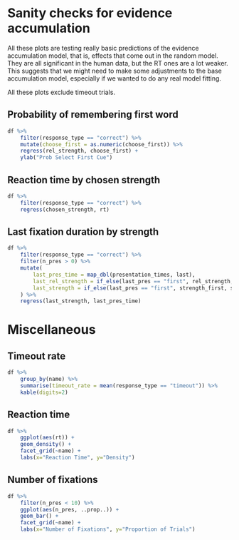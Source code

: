 

# Sanity checks for evidence accumulation

All these plots are testing really basic predictions of the evidence
accumulation model, that is, effects that come out in the random model. 
They are all significant in the human data, but the RT ones are a lot
weaker. This suggests that we might need to make some adjustments to the base
accumulation model, especially if we wanted to do any real model fitting.

All these plots exclude timeout trials.

## Probability of remembering first word

```r
df %>%
    filter(response_type == "correct") %>% 
    mutate(choose_first = as.numeric(choose_first)) %>% 
    regress(rel_strength, choose_first) +
    ylab("Prob Select First Cue")
```

## Reaction time by chosen strength

```r
df %>% 
    filter(response_type == "correct") %>% 
    regress(chosen_strength, rt)
```

## Last fixation duration by strength

```r
df %>% 
    filter(response_type == "correct") %>% 
    filter(n_pres > 0) %>% 
    mutate(
        last_pres_time = map_dbl(presentation_times, last),
        last_rel_strength = if_else(last_pres == "first", rel_strength, 1 - rel_strength),
        last_strength = if_else(last_pres == "first", strength_first, strength_second)
    ) %>% 
    regress(last_strength, last_pres_time)
```

# Miscellaneous

## Timeout rate

```r
df %>% 
    group_by(name) %>% 
    summarise(timeout_rate = mean(response_type == "timeout")) %>% 
    kable(digits=2)
```

## Reaction time

```r
df %>% 
    ggplot(aes(rt)) +
    geom_density() +
    facet_grid(~name) +
    labs(x="Reaction Time", y="Density")
```

## Number of fixations

```r
df %>% 
    filter(n_pres < 10) %>% 
    ggplot(aes(n_pres, ..prop..)) +
    geom_bar() +
    facet_grid(~name) +
    labs(x="Number of Fixations", y="Proportion of Trials")

```
